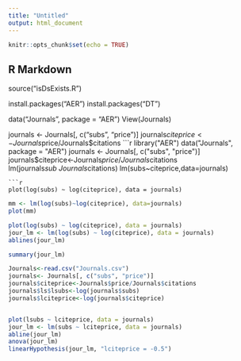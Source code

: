 ```yaml
---
title: "Untitled"
output: html_document
---
```


```r
knitr::opts_chunk$set(echo = TRUE)
```

## R Markdown

source("isDsExists.R")

install.packages("AER")
install.packages("DT")

data("Journals", package = "AER")
View(Journals)

journals <- Journals[, c("subs", "price")]
journals$citeprice<-Journals$price/Journals$citations
```r
library("AER")
data("Journals", package = "AER")
journals <- Journals[, c("subs", "price")]
journals$citeprice<-Journals$price/Journals$citations
lm(journals$sub~Journals$citations)
lm(subs~citeprice,data=journals)
```
```r
plot(log(subs) ~ log(citeprice), data = journals)
```
```r
mm <- lm(log(subs)~log(citeprice), data=journals)
plot(mm)

```
```r
plot(log(subs) ~ log(citeprice), data = journals)
jour_lm <- lm(log(subs) ~ log(citeprice), data = journals)
ablines(jour_lm)
```

```r
summary(jour_lm)
```

```r
Journals<-read.csv("Journals.csv")
journals<- Journals[, c("subs", "price")]
journals$citeprice<-Journals$price/Journals$citations
journals$ls$lsubs<-log(journals$subs)
journals$lciteprice<-log(journals$citeprice)


plot(lsubs ~ lciteprice, data = journals)
jour_lm <- lm(subs ~ lciteprice, data = journals)
abline(jour_lm)
anova(jour_lm)
linearHypothesis(jour_lm, "lciteprice = -0.5")
```

